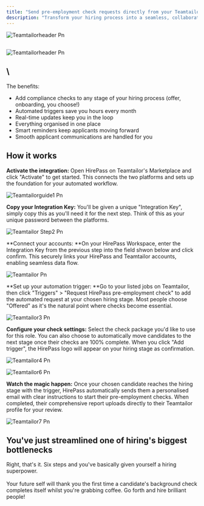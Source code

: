 ```yaml
---
title: "Send pre-employment check requests directly from your Teamtailor account"
description: "Transform your hiring process into a seamless, collaborative experience"
---
```


![Teamtailorheader Pn](/teamtailorcover.png)

## 

![Teamtailorheader Pn](/images/teamtailorheader.png)

## \
The benefits:

- Add compliance checks to any stage of your hiring process (offer, onboarding, you choose\!)
- Automated triggers save you hours every month
- Real-time updates keep you in the loop
- Everything organised in one place
- Smart reminders keep applicants moving forward
- Smooth applicant communications are handled for you

## How it works

**Activate the integration:** Open HirePass on Teamtailor's Marketplace and click "Activate" to get started. This connects the two platforms and sets up the foundation for your automated workflow.

![Teamtailorguide1 Pn](/images/teamtailorguide1.png)

**Copy your Integration Key:**  You'll be given a unique "Integration Key", simply copy this as you'll need it for the next step. Think of this as your unique password  between the platforms.

![Teamtailor Step2 Pn](/Teamtailor2.png)

\*\*Connect your accounts: \*\*On your HirePass Workspace, enter the Integration Key from the previous step into the field shwon below and click confirm. This securely links your HirePass and Teamtailor accounts, enabling seamless data flow.

![Teamtailor Pn](/teamtailor5.png)

\*\*Set up your automation trigger: \*\*Go to your listed jobs on Teamtailor, then click "Triggers" \> "Request HirePass pre-employment check" to add the automated request at your chosen hiring stage. Most people choose "Offered" as it's the natural point where checks become essential.

![Teamtailor3 Pn](/Teamtailor3.png)

**Configure your check settings:**  Select the check package you'd like to use for this role. You can also choose to automatically move candidates to the next stage once their checks are 100% complete. When you click "Add trigger", the HirePass logo will appear on your hiring stage as confirmation.

![Teamtailor4 Pn](/Teamtailor4.png)

![Teamtailor6 Pn](/Teamtailor6.png)

**Watch the magic happen:** Once your chosen candidate reaches the hiring stage with the trigger, HirePass automatically sends them a personalised email with clear instructions to start their pre-employment checks. When completed, their comprehensive report uploads directly to their Teamtailor profile for your review.

![Teamtailor7 Pn](/images/Teamtailor7.png)

## You've just streamlined one of hiring's biggest bottlenecks

Right, that's it. Six steps and you've basically given yourself a hiring superpower. \
\
Your future self will thank you the first time a candidate's background check completes itself whilst you're grabbing coffee. Go forth and hire brilliant people\!